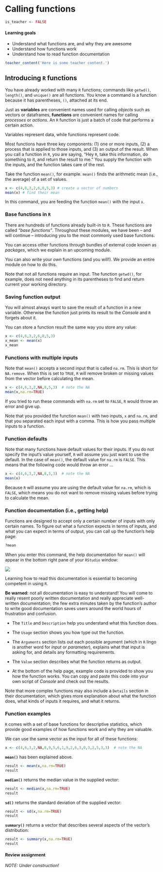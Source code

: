 # Calling functions {#calling_functions}

```r
is_teacher <- FALSE
```

#### Learning goals {-}

* Understand what functions are, and why they are awesome
* Understand how functions work
* Understand how to read function documentation

```r
teacher_content('Here is some teacher content.')
```

## Introducing `R` functions {-}

You have already worked with many `R` functions; commands like `getwd()`, `length()`, and `unique()` are all functions. You know a command is a function because it has parentheses, `()`, attached at its end.

Just as **variables** are convenient names used for calling *objects* such as vectors or dataframes, **functions** are convenient names for calling *processes* or *actions*. An `R` function is just a batch of code that performs a certain action.  

Variables represent data, while functions represent code.  

Most functions have three key components: (1) one or more inputs, (2) a process that is applied to those inputs, and (3) an output of the result. When you call a function in `R`, you are saying, "Hey `R`, take this information, do something to it, and return the result to me." You supply the function with the inputs, and the function takes care of the rest.

Take the function `mean()`, for example. `mean()` finds the arithmetic mean (i.e., the average) of a set of values.

```r
x <- c(4,6,3,2,6,8,5,3) # create a vector of numbers
mean(x) # find their mean
```

In this command, you are feeding the function `mean()` with the input `x`. 

### Base functions in `R` {-}

There are hundreds of functions already built-in to `R`. These functions are called *"base functions"*. Throughout these modules, we have been -- and will continue -- introducing you to the most commonly used base functions.

You can access other functions through bundles of external code known as *packages*, which we explain in an upcoming module. 

You can also write your *own* functions (and you will!). We provide an entire module on how to do this.

Note that not all functions require an input. The function `getwd()`, for example, does not need anything in its parentheses to find and return current your working directory.

### Saving function output  {-}

You will almost always want to save the result of a function in a new variable. Otherwise the function just prints its result to the *Console* and `R` forgets about it.  

You can store a function result the same way you store any value:  

```r
x <- c(4,6,3,2,6,8,5,3) 
x_mean <- mean(x) 
x_mean
```

### Functions with multiple inputs {-}

Note that `mean()` accepts a second input that is called `na.rm`. This is short for `NA.remove`. When this is set to `TRUE`, `R` will remove broken or missing values from the vector before calculating the mean.

```r
x <- c(4,6,3,2,NA,8,5,3)  # note the NA
mean(x,na.rm=TRUE)
```

If you tried to run these commands with `na.rm` set to `FALSE`, `R` would throw an error and give up.  

Note that you provided the function `mean()` with two inputs, `x` and `na.rm`, and that you separated each input with a comma. This is how you pass multiple inputs to a function.  

### Function defaults {-}

Note that many functions have default values for their inputs. If you do not specify the input's value yourself, `R` will assume you just want to use the default. In the case of `mean()`, the default value for `na.rm` is `FALSE`. This means that the following code would throw an error ...

```r
x <- c(4,6,3,2,NA,8,5,3)  # note the NA
mean(x)
```

Because `R` will assume you are using the default value for `na.rm`, which is `FALSE`, which means you do not want to remove missing values before trying to calculate the mean.


### Function documentation (i.e., getting help) {-}

Functions are designed to accept only a certain number of inputs with only certain names. To figure out what a function expects in terms of inputs, and what you can expect in terms of output, you can call up the function's help page:

```r
?mean
```

When you enter this command, the help documentation for `mean()` will appear in the bottom right pane of your `RStudio` window: 

![](img/functions_help.png)

Learning how to read this documentation is essential to becoming competent in using `R`.  

**Be warned:** not all documentation is easy to understand! You will come to really resent poorly written documentation and really appreciate well-written documentation; the few extra minutes taken by the function's author to write good documentation saves users around the world hours of frustration and confusion.

*  The `Title` and `Description` help you understand what this function does.  

* The `Usage` section shows you how type out the function.

* The `Arguments` section lists out each possible argument (which in `R` lingo is another word for *input* or *parameter*), explains what that input is asking for, and details any formatting requirements. 

* The `Value` section describes what the function returns as output. 

* At the bottom of the help page, example code is provided to show you how the function works. You can copy and paste this code into your own script of *Console* and check out the results.

Note that more complex functions may also include a `Details` section in their documentation, which gives more explanation about what the function does, what kinds of inputs it requires, and what it returns.  


### Function examples  {-}

`R` comes with a set of base functions for descriptive statistics, which provide good examples of how functions work and why they are valuable. 

We can use the same vector as the input for all of these functions:  

```r
x <- c(4,6,3,2,NA,8,9,5,6,1,9,2,6,3,0,3,2,5,3,3)  # note the NA
```

**`mean()`** has been explained above.  

```r
result <- mean(x,na.rm=TRUE)
result
```

**`median()`** returns the median value in the supplied vector:  

```r
result <- median(x,na.rm=TRUE)
result
```

**`sd()`** returns the standard deviation of the supplied vector:  

```r
result <- sd(x,na.rm=TRUE)
result
```

**`summary()`** returns a vector that describes several aspects of the vector's distribution:  

```r
result <- summary(x,na.rm=TRUE)
result
```


#### Review assignment {-}

*NOTE: Under construction!*  


